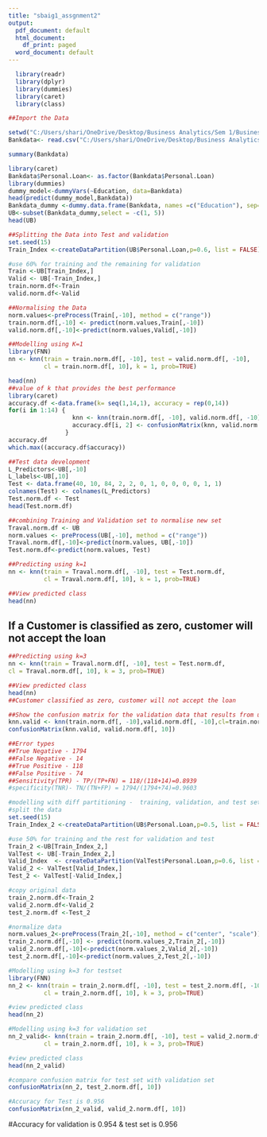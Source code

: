 ---
title: "sbaig1_assgnment2"
output:
  pdf_document: default
  html_document:
    df_print: paged
  word_document: default
---
```{r}
  library(readr)
  library(dplyr)
  library(dummies)
  library(caret)
  library(class)
```

```{r}
##Import the Data
```

```{r}
setwd("C:/Users/shari/OneDrive/Desktop/Business Analytics/Sem 1/Business Analytics/Assignment2")
Bankdata<- read.csv("C:/Users/shari/OneDrive/Desktop/Business Analytics/Sem 1/Business Analytics/Assignment2/UniversalBank.csv")
```

```{r}
summary(Bankdata)
```

```{r}
library(caret)
Bankdata$Personal.Loan<- as.factor(Bankdata$Personal.Loan)
library(dummies)
dummy_model<-dummyVars(~Education, data=Bankdata)
head(predict(dummy_model,Bankdata))
Bankdata_dummy <-dummy.data.frame(Bankdata, names =c("Education"), sep="-")
UB<-subset(Bankdata_dummy,select = -c(1, 5))
head(UB)
```

```{r}
##Splitting the Data into Test and validation
set.seed(15)
Train_Index <-createDataPartition(UB$Personal.Loan,p=0.6, list = FALSE)
```

```{r}
#use 60% for training and the remaining for validation
Train <-UB[Train_Index,]
Valid <- UB[-Train_Index,]
train.norm.df<-Train
valid.norm.df<-Valid
```

```{r}
##Normalising the Data
norm.values<-preProcess(Train[,-10], method = c("range"))
train.norm.df[,-10] <- predict(norm.values,Train[,-10])
valid.norm.df[,-10]<-predict(norm.values,Valid[,-10])
```

```{r}
##Modelling using K=1
library(FNN)
nn <- knn(train = train.norm.df[, -10], test = valid.norm.df[, -10], 
          cl = train.norm.df[, 10], k = 1, prob=TRUE)
```

```{r}
head(nn)
##value of k that provides the best performance
library(caret)
accuracy.df <-data.frame(k= seq(1,14,1), accuracy = rep(0,14))
for(i in 1:14) {
                  knn <- knn(train.norm.df[, -10], valid.norm.df[, -10], cl = train.norm.df[, 10], k = i)
                  accuracy.df[i, 2] <- confusionMatrix(knn, valid.norm.df[, 10])$overall[1] 
                }
accuracy.df
which.max((accuracy.df$accuracy))
```

```{r}
##Test data development
L_Predictors<-UB[,-10]
L_labels<-UB[,10]
Test <- data.frame(40, 10, 84, 2, 2, 0, 1, 0, 0, 0, 0, 1, 1)
colnames(Test) <- colnames(L_Predictors)
Test.norm.df <- Test
head(Test.norm.df)
```

```{r}
##combining Training and Validation set to normalise new set
Traval.norm.df <- UB
norm.values <- preProcess(UB[,-10], method = c("range"))
Traval.norm.df[,-10]<-predict(norm.values, UB[,-10])
Test.norm.df<-predict(norm.values, Test)
```

```{r}
##Predicting using k=1
nn <- knn(train = Traval.norm.df[, -10], test = Test.norm.df, 
          cl = Traval.norm.df[, 10], k = 1, prob=TRUE)
```

```{r}          
##View predicted class
head(nn)
```

## If a Customer is classified as zero, customer will not accept the loan


```{r}
##Predicting using k=3
nn <- knn(train = Traval.norm.df[, -10], test = Test.norm.df, 
cl = Traval.norm.df[, 10], k = 3, prob=TRUE)
```


```{r}
##View predicted class
head(nn)
##Customer classified as zero, customer will not accept the loan
```

```{r}
##Show the confusion matrix for the validation data that results from using the best k.
knn.valid <- knn(train.norm.df[, -10],valid.norm.df[, -10],cl=train.norm.df[, 10],k=3,prob = 0.5)
confusionMatrix(knn.valid, valid.norm.df[, 10])
```

```{r}
##Error types 
##True Negative - 1794
##False Negative - 14
##True Positive - 118
##False Positive - 74
##Sensitivity(TPR) - TP/(TP+FN) = 118/(118+14)=0.8939
#specificity(TNR)- TN/(TN+FP) = 1794/(1794+74)=0.9603
```

```{r}
#modelling with diff partitioning -  training, validation, and test sets (50% : 30% : 20%)
#split the data 
set.seed(15)
Train_Index_2 <-createDataPartition(UB$Personal.Loan,p=0.5, list = FALSE)
```

```{r}
#use 50% for training and the rest for validation and test
Train_2 <-UB[Train_Index_2,]
ValTest <- UB[-Train_Index_2,]
Valid_Index  <- createDataPartition(ValTest$Personal.Loan,p=0.6, list = FALSE)
Valid_2 <- ValTest[Valid_Index,]
Test_2 <- ValTest[-Valid_Index,]
```

```{r}
#copy original data
train_2.norm.df<-Train_2
valid_2.norm.df<-Valid_2
test_2.norm.df <-Test_2
```

```{r}
#normalize data
norm.values_2<-preProcess(Train_2[,-10], method = c("center", "scale"))
train_2.norm.df[,-10] <- predict(norm.values_2,Train_2[,-10])
valid_2.norm.df[,-10]<-predict(norm.values_2,Valid_2[,-10])
test_2.norm.df[,-10]<-predict(norm.values_2,Test_2[,-10])
```

```{r}
#Modelling using k=3 for testset
library(FNN)
nn_2 <- knn(train = train_2.norm.df[, -10], test = test_2.norm.df[, -10], 
          cl = train_2.norm.df[, 10], k = 3, prob=TRUE)
```

```{r}          
#view predicted class
head(nn_2)
```

```{r}
#Modelling using k=3 for validation set
nn_2_valid<- knn(train = train_2.norm.df[, -10], test = valid_2.norm.df[, -10], 
          cl = train_2.norm.df[, 10], k = 3, prob=TRUE)
```

```{r}          
#view predicted class
head(nn_2_valid)
```

```{r}
#compare confusion matrix for test set with validation set
confusionMatrix(nn_2, test_2.norm.df[, 10])
```

```{r}
#Accuracy for Test is 0.956
confusionMatrix(nn_2_valid, valid_2.norm.df[, 10])
```


#Accuracy for validation is 0.954 & test set is 0.956


